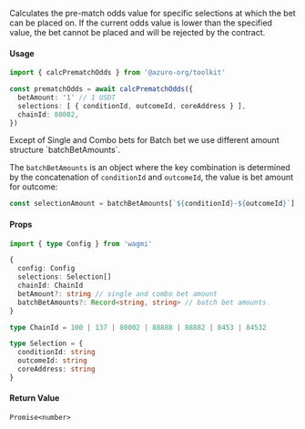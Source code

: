 
Calculates the pre-match odds value for specific selections at which the bet can be placed on. If the current odds value is lower than the specified value, the bet cannot be placed and will be rejected by the contract.

#### Usage

```ts
import { calcPrematchOdds } from '@azuro-org/toolkit'

const prematchOdds = await calcPrematchOdds({
  betAmount: '1' // 1 USDT
  selections: [ { conditionId, outcomeId, coreAddress } ],
  chainId: 80002,
})
```

<Callout type="info">
Except of Single and Combo bets for Batch bet we use different amount structure `batchBetAmounts`.

The `batchBetAmounts` is an object where the key combination is determined by the concatenation of `conditionId` and `outcomeId`, the value is bet amount for outcome:
```ts
const selectionAmount = batchBetAmounts[`${conditionId}-${outcomeId}`]
```
</Callout>

#### Props

```ts
import { type Config } from 'wagmi'

{
  config: Config
  selections: Selection[]
  chainId: ChainId
  betAmount?: string // single and combo bet amount
  batchBetAmounts?: Record<string, string> // batch bet amounts
}
```

```ts
type ChainId = 100 | 137 | 80002 | 88888 | 88882 | 8453 | 84532

type Selection = {
  conditionId: string
  outcomeId: string
  coreAddress: string
}
```

#### Return Value

`Promise<number>`
